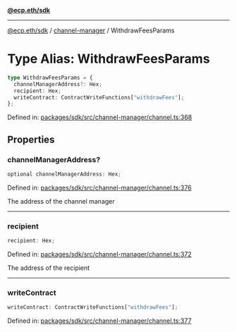 [**@ecp.eth/sdk**](../../index.mdx)

***

[@ecp.eth/sdk](/sdk-reference/index.mdx) / [channel-manager](/sdk-reference/channel-manager/index.mdx) / WithdrawFeesParams

# Type Alias: WithdrawFeesParams

```ts
type WithdrawFeesParams = {
  channelManagerAddress?: Hex;
  recipient: Hex;
  writeContract: ContractWriteFunctions["withdrawFees"];
};
```

Defined in: [packages/sdk/src/channel-manager/channel.ts:368](https://github.com/ecp-eth/comments-monorepo/blob/main/packages/sdk/src/channel-manager/channel.ts#L368)

## Properties

### channelManagerAddress?

```ts
optional channelManagerAddress: Hex;
```

Defined in: [packages/sdk/src/channel-manager/channel.ts:376](https://github.com/ecp-eth/comments-monorepo/blob/main/packages/sdk/src/channel-manager/channel.ts#L376)

The address of the channel manager

***

### recipient

```ts
recipient: Hex;
```

Defined in: [packages/sdk/src/channel-manager/channel.ts:372](https://github.com/ecp-eth/comments-monorepo/blob/main/packages/sdk/src/channel-manager/channel.ts#L372)

The address of the recipient

***

### writeContract

```ts
writeContract: ContractWriteFunctions["withdrawFees"];
```

Defined in: [packages/sdk/src/channel-manager/channel.ts:377](https://github.com/ecp-eth/comments-monorepo/blob/main/packages/sdk/src/channel-manager/channel.ts#L377)
